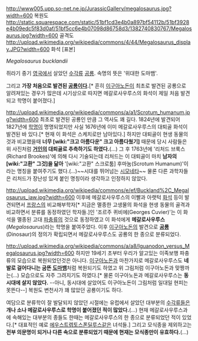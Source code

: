 http://www005.upp.so-net.ne.jp/JurassicGallery/megalosaurus.jpg?width=600
복원도
http://static.squarespace.com/static/51bf1cd3e4b0a897bf54112b/51bf3928e4b09edc5f83d0af/51bf5cc6e4b07098d86758d3/1382740830767/Megalosaurus.jpg?width=600
골격도
http://upload.wikimedia.org/wikipedia/commons/4/44/Megalosaurus_display.JPG?width=600
화석 [표본]

''Megalosaurus bucklandii''

쥐라기 중기 [[영국]]에서 살았던 [[수각류]] [[공룡]]. 속명의 뜻은 '위대한 도마뱀'.

그리고 '''가장 처음으로 발견된 [[공룡]]이다.'''[* 흔히 [[이구아노돈]]이 최초로 발견된 공룡으로 알려져있는 경우가 많은데 시기상으로 따지면 메갈로사우루스의 화석이 제일 처음 발견되고 학명이 붙어졌다.]

http://upload.wikimedia.org/wikipedia/commons/a/a1/Scrotum_humanum.jpg?width=600
최초로 발견된 공룡인 만큼 그 역사도 꽤 길다. 1824년에 발견되어 1827년에 [[학명]]이 명명되었지만 사실 1676년에 이미 메갈로사우루스의 대퇴골 화석이 발견된 바 있다.[* 현재 이 화석은 스케치로만 남아있다.] 하지만 대퇴골이 현생 동물의 것과 비교했을때 '''너무 [wiki:"크고 아름다운" 크고 아름다웠기]''' 때문에 당시 사람들은 위 사진처럼 '''[[거인]]의 대퇴골로 추측하기도 하였다.'''(...) 그 후 1763년에 '리처드 브룩스(Richard Brookes)'에 의해 다시 기술되는데 리처드는 이 대퇴골이 마치 '''남자의 [wiki:"고환" 그것]을 닮아''' '[wiki:"고환" 스크로툼] 후마눔(Scrotum Humanum)'이라는 명칭을 붙여주기도 했다.(...)~~시대를 뛰어넘는 [[시모네타]]~~ 물론 다른 과학자들은 리처드가 장난성 있게 붙인 명칭이라 생각하고 인정하지 않았다.

http://upload.wikimedia.org/wikipedia/commons/e/ef/Buckland%2C_Megalosaurus_jaw.jpg?width=600
이후에 메갈로사우루스의 이빨과 아랫턱 [[화석]] 등이 발견되면서 [[프랑스]]의 비교해부학자[* 지금은 멸종한 고생물의 화석을 현생 동물의 골격과 비교하면서 분류를 동정하였던 학자들.]인 '조르주 퀴비에(Georges Cuvier)'는 이 화석을 멸종된 고대 [[파충류]]의 것으로 동정하였고 이 화석에게 '''메갈로사우루스'''(''Megalosaurus'')라는 학명을 붙여주었다. 이후 [[이구아노돈]]의 발견으로 '''[[공룡]]'''(Dinosaur)의 정의가 확립되면서 메갈로사우루스도 공룡의 한 종으로 분류되었다.

http://upload.wikimedia.org/wikipedia/commons/a/a8/Iguanodon_versus_Megalosaurus.jpg?width=600
하지만 19세기 초부터 우리가 알고있는 이족보행 파충류의 모습으로 복원되었던것은 아니다. [[이구아노돈]]과 마찬가지로 메갈로사우루스도 '''네발로 걸어다니는 굼뜬 [[도마뱀]]'''처럼 복원되기도 하였고 위 그림처럼 이구아노돈과 맞짱까는(...) 모습으로도 자주 그려지기도 하였다.[* 물론 이구아노돈과 메갈로사우루스는 '''동시대에 살지 않았다.''' --아니, 동시대에 살았어도 이구아노돈이 그림처럼 일대일 현피는 못뜬다--] 복원도 변천사가 꽤 많았던 공룡이기도 하다.

여담으로 분류학이 잘 발달되지 않았던 시절에는 유럽에서 살았던 대부분의 [[수각류]]들은 '''개나 소나 메갈로사우루스로 학명이 붙어졌던 적이 많았다.'''(...) 현재 메갈로사우루스과에 속해있는 대부분의 종들도 한때는 메갈로사우루스의 한 종으로 분류되었던 적이 있었다.[* 대표적인 예로 [[에우스트렙토스폰딜루스]]같은 녀석들.] 그리고 모식종을 제외하고는 '''전부 의문명이 되거나 다른 속으로 분류되었기 때문에 현재는 모식종만이 유효하다.'''(...)
